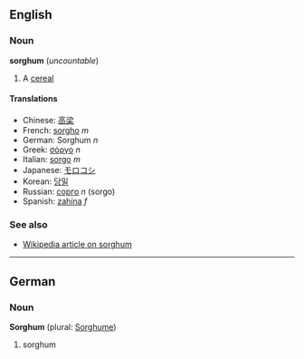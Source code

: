 ==English==
===Noun===
'''sorghum''' (''uncountable'')

# A [[cereal]]

====Translations====
*Chinese: [[高梁]]
*French: [[sorgho]] ''m''
*German: Sorghum ''n''
*Greek: [[σόργο]] ''n''
*Italian: [[sorgo]] ''m''
*Japanese: [[モロコシ]]
*Korean: [[당밀]]
*Russian: [[сорго]] ''n'' (sorgo)
*Spanish: [[zahína]] ''f''

===See also===
*[[w:Sorghum|Wikipedia article on sorghum]]

----

==German==
===Noun===
'''Sorghum''' (plural: [[Sorghume]])

# sorghum